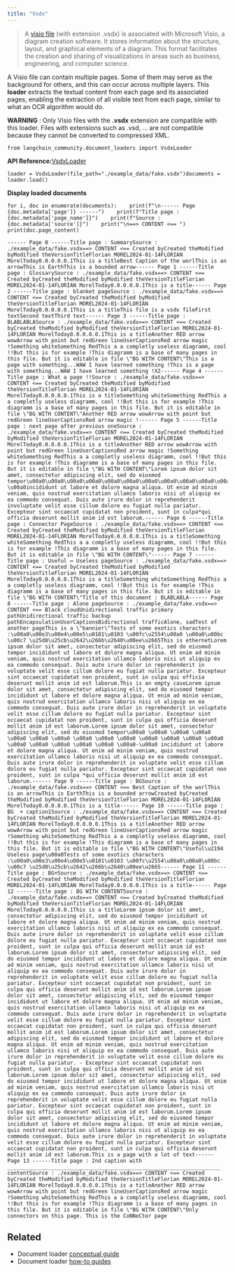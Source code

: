 ```yaml
---
title: "Vsdx"
---
```


> A [visio file](https://fr.wikipedia.org/wiki/Microsoft_Visio) (with extension .vsdx) is associated with Microsoft Visio, a diagram creation software. It stores information about the structure, layout, and graphical elements of a diagram. This format facilitates the creation and sharing of visualizations in areas such as business, engineering, and computer science.

A Visio file can contain multiple pages. Some of them may serve as the background for others, and this can occur across multiple layers. This **loader** extracts the textual content from each page and its associated pages, enabling the extraction of all visible text from each page, similar to what an OCR algorithm would do.

**WARNING** : Only Visio files with the **.vsdx** extension are compatible with this loader. Files with extensions such as .vsd, ... are not compatible because they cannot be converted to compressed XML.

```
from langchain_community.document_loaders import VsdxLoader
```

**API Reference:**[VsdxLoader](https://python.langchain.com/api_reference/community/document_loaders/langchain_community.document_loaders.vsdx.VsdxLoader.html)

```
loader = VsdxLoader(file_path="./example_data/fake.vsdx")documents = loader.load()
```

**Display loaded documents**

```
for i, doc in enumerate(documents):    print(f"\n------ Page {doc.metadata['page']} ------")    print(f"Title page : {doc.metadata['page_name']}")    print(f"Source : {doc.metadata['source']}")    print("\n==> CONTENT <== ")    print(doc.page_content)
```

```
------ Page 0 ------Title page : SummarySource : ./example_data/fake.vsdx==> CONTENT <== Created byCreated theModified byModified theVersionTitleFlorian MOREL2024-01-14FLORIAN MorelToday0.0.0.0.0.1This is a titleBest Caption of the worlThis is an arrowThis is EarthThis is a bounded arrow------ Page 1 ------Title page : GlossarySource : ./example_data/fake.vsdx==> CONTENT <== Created byCreated theModified byModified theVersionTitleFlorian MOREL2024-01-14FLORIAN MorelToday0.0.0.0.0.1This is a title------ Page 2 ------Title page : blanket pageSource : ./example_data/fake.vsdx==> CONTENT <== Created byCreated theModified byModified theVersionTitleFlorian MOREL2024-01-14FLORIAN MorelToday0.0.0.0.0.1This is a titleThis file is a vsdx fileFirst textSecond textThird text------ Page 3 ------Title page : BLABLABLASource : ./example_data/fake.vsdx==> CONTENT <== Created byCreated theModified byModified theVersionTitleFlorian MOREL2024-01-14FLORIAN MorelToday0.0.0.0.0.1This is a titleAnother RED arrow wowArrow with point but redGreen lineUserCaptionsRed arrow magic !Something whiteSomething RedThis a a completly useless diagramm, cool !!But this is for example !This diagramm is a base of many pages in this file. But it is editable in file \"BG WITH CONTENT\"This is a page with something...WAW I have learned something !This is a page with something...WAW I have learned something !X2------ Page 4 ------Title page : What a page !!Source : ./example_data/fake.vsdx==> CONTENT <== Created byCreated theModified byModified theVersionTitleFlorian MOREL2024-01-14FLORIAN MorelToday0.0.0.0.0.1This is a titleSomething whiteSomething RedThis a a completly useless diagramm, cool !!But this is for example !This diagramm is a base of many pages in this file. But it is editable in file \"BG WITH CONTENT\"Another RED arrow wowArrow with point but redGreen lineUserCaptionsRed arrow magic !------ Page 5 ------Title page : next page after previous oneSource : ./example_data/fake.vsdx==> CONTENT <== Created byCreated theModified byModified theVersionTitleFlorian MOREL2024-01-14FLORIAN MorelToday0.0.0.0.0.1This is a titleAnother RED arrow wowArrow with point but redGreen lineUserCaptionsRed arrow magic !Something whiteSomething RedThis a a completly useless diagramm, cool !!But this is for example !This diagramm is a base of many pages in this file. But it is editable in file \"BG WITH CONTENT\"Lorem ipsum dolor sit amet, consectetur adipiscing elit, sed do eiusmod tempor\u00a0\u00a0\u00a0\u00a0\u00a0\u00a0\u00a0\u00a0\u00a0\u00a0\u00a0\u00a0\u00a0\u00a0\u00a0\u00a0\u00a0\u00a0\u00a0\u00a0-\u00a0incididunt ut labore et dolore magna aliqua. Ut enim ad minim veniam, quis nostrud exercitation ullamco laboris nisi ut aliquip ex ea commodo consequat. Duis aute irure dolor in reprehenderit involuptate velit esse cillum dolore eu fugiat nulla pariatur. Excepteur sint occaecat cupidatat non proident, sunt in culpa*qui officia deserunt mollit anim id est laborum.------ Page 6 ------Title page : Connector PageSource : ./example_data/fake.vsdx==> CONTENT <== Created byCreated theModified byModified theVersionTitleFlorian MOREL2024-01-14FLORIAN MorelToday0.0.0.0.0.1This is a titleSomething whiteSomething RedThis a a completly useless diagramm, cool !!But this is for example !This diagramm is a base of many pages in this file. But it is editable in file \"BG WITH CONTENT\"------ Page 7 ------Title page : Useful ↔ Useless pageSource : ./example_data/fake.vsdx==> CONTENT <== Created byCreated theModified byModified theVersionTitleFlorian MOREL2024-01-14FLORIAN MorelToday0.0.0.0.0.1This is a titleSomething whiteSomething RedThis a a completly useless diagramm, cool !!But this is for example !This diagramm is a base of many pages in this file. But it is editable in file \"BG WITH CONTENT\"Title of this document : BLABLABLA------ Page 8 ------Title page : Alone pageSource : ./example_data/fake.vsdx==> CONTENT <== Black cloudUnidirectional traffic primary pathUnidirectional traffic backup pathEncapsulationUserCaptionsBidirectional trafficAlone, sadTest of another pageThis is a \"bannier\"Tests of some exotics characters :\u00a0\u00e3\u00e4\u00e5\u0101\u0103 \u00fc\u2554\u00a0 \u00a0\u00bc \u00c7 \u25d8\u25cb\u2642\u266b\u2640\u00ee\u2665This is ethernetLorem ipsum dolor sit amet, consectetur adipiscing elit, sed do eiusmod tempor incididunt ut labore et dolore magna aliqua. Ut enim ad minim veniam, quis nostrud exercitation ullamco laboris nisi ut aliquip ex ea commodo consequat. Duis aute irure dolor in reprehenderit in voluptate velit esse cillum dolore eu fugiat nulla pariatur. Excepteur sint occaecat cupidatat non proident, sunt in culpa qui officia deserunt mollit anim id est laborum.This is an empty caseLorem ipsum dolor sit amet, consectetur adipiscing elit, sed do eiusmod tempor incididunt ut labore et dolore magna aliqua. Ut enim ad minim veniam, quis nostrud exercitation ullamco laboris nisi ut aliquip ex ea commodo consequat. Duis aute irure dolor in reprehenderit in voluptate velit esse cillum dolore eu fugiat nulla pariatur. Excepteur sint occaecat cupidatat non proident, sunt in culpa qui officia deserunt mollit anim id est laborum.Lorem ipsum dolor sit amet, consectetur adipiscing elit, sed do eiusmod tempor\u00a0 \u00a0 \u00a0 \u00a0 \u00a0 \u00a0 \u00a0 \u00a0 \u00a0 \u00a0 \u00a0 \u00a0 \u00a0 \u00a0 \u00a0 \u00a0 \u00a0 \u00a0 \u00a0 \u00a0-\u00a0 incididunt ut labore et dolore magna aliqua. Ut enim ad minim veniam, quis nostrud exercitation ullamco laboris nisi ut aliquip ex ea commodo consequat. Duis aute irure dolor in reprehenderit in voluptate velit esse cillum dolore eu fugiat nulla pariatur. Excepteur sint occaecat cupidatat non proident, sunt in culpa *qui officia deserunt mollit anim id est laborum.------ Page 9 ------Title page : BGSource : ./example_data/fake.vsdx==> CONTENT <== Best Caption of the worlThis is an arrowThis is EarthThis is a bounded arrowCreated byCreated theModified byModified theVersionTitleFlorian MOREL2024-01-14FLORIAN MorelToday0.0.0.0.0.1This is a title------ Page 10 ------Title page : BG  + caption1Source : ./example_data/fake.vsdx==> CONTENT <== Created byCreated theModified byModified theVersionTitleFlorian MOREL2024-01-14FLORIAN MorelToday0.0.0.0.0.1This is a titleAnother RED arrow wowArrow with point but redGreen lineUserCaptionsRed arrow magic !Something whiteSomething RedThis a a completly useless diagramm, cool !!But this is for example !This diagramm is a base of many pages in this file. But it is editable in file \"BG WITH CONTENT\"Useful\u2194 Useless page\u00a0Tests of some exotics characters :\u00a0\u00e3\u00e4\u00e5\u0101\u0103 \u00fc\u2554\u00a0\u00a0\u00bc \u00c7 \u25d8\u25cb\u2642\u266b\u2640\u00ee\u2665------ Page 11 ------Title page : BG+Source : ./example_data/fake.vsdx==> CONTENT <== Created byCreated theModified byModified theVersionTitleFlorian MOREL2024-01-14FLORIAN MorelToday0.0.0.0.0.1This is a title------ Page 12 ------Title page : BG WITH CONTENTSource : ./example_data/fake.vsdx==> CONTENT <== Created byCreated theModified byModified theVersionTitleFlorian MOREL2024-01-14FLORIAN MorelToday0.0.0.0.0.1This is a titleLorem ipsum dolor sit amet, consectetur adipiscing elit, sed do eiusmod tempor incididunt ut labore et dolore magna aliqua. Ut enim ad minim veniam, quis nostrud exercitation ullamco laboris nisi ut aliquip ex ea commodo consequat. Duis aute irure dolor in reprehenderit in voluptate velit esse cillum dolore eu fugiat nulla pariatur. Excepteur sint occaecat cupidatat non proident, sunt in culpa qui officia deserunt mollit anim id est laborum.Lorem ipsum dolor sit amet, consectetur adipiscing elit, sed do eiusmod tempor incididunt ut labore et dolore magna aliqua. Ut enim ad minim veniam, quis nostrud exercitation ullamco laboris nisi ut aliquip ex ea commodo consequat. Duis aute irure dolor in reprehenderit in voluptate velit esse cillum dolore eu fugiat nulla pariatur. Excepteur sint occaecat cupidatat non proident, sunt in culpa qui officia deserunt mollit anim id est laborum.Lorem ipsum dolor sit amet, consectetur adipiscing elit, sed do eiusmod tempor incididunt ut labore et dolore magna aliqua. Ut enim ad minim veniam, quis nostrud exercitation ullamco laboris nisi ut aliquip ex ea commodo consequat. Duis aute irure dolor in reprehenderit in voluptate velit esse cillum dolore eu fugiat nulla pariatur. Excepteur sint occaecat cupidatat non proident, sunt in culpa qui officia deserunt mollit anim id est laborum.Lorem ipsum dolor sit amet, consectetur adipiscing elit, sed do eiusmod tempor incididunt ut labore et dolore magna aliqua. Ut enim ad minim veniam, quis nostrud exercitation ullamco laboris nisi ut aliquip ex ea commodo consequat. Duis aute irure dolor in reprehenderit in voluptate velit esse cillum dolore eu fugiat nulla pariatur. - Excepteur sint occaecat cupidatat non proident, sunt in culpa qui officia deserunt mollit anim id est laborum.Lorem ipsum dolor sit amet, consectetur adipiscing elit, sed do eiusmod tempor incididunt ut labore et dolore magna aliqua. Ut enim ad minim veniam, quis nostrud exercitation ullamco laboris nisi ut aliquip ex ea commodo consequat. Duis aute irure dolor in reprehenderit in voluptate velit esse cillum dolore eu fugiat nulla pariatur. Excepteur sint occaecat cupidatat non proident, sunt in culpa qui officia deserunt mollit anim id est laborum.Lorem ipsum dolor sit amet, consectetur adipiscing elit, sed do eiusmod tempor incididunt ut labore et dolore magna aliqua. Ut enim ad minim veniam, quis nostrud exercitation ullamco laboris nisi ut aliquip ex ea commodo consequat. Duis aute irure dolor in reprehenderit in voluptate velit esse cillum dolore eu fugiat nulla pariatur. Excepteur sint occaecat cupidatat non proident, sunt in culpa qui officia deserunt mollit anim id est laborum.This is a page with a lot of text------ Page 13 ------Title page : 2nd caption with ____________________________________________________________________ contentSource : ./example_data/fake.vsdx==> CONTENT <== Created byCreated theModified byModified theVersionTitleFlorian MOREL2024-01-14FLORIAN MorelToday0.0.0.0.0.1This is a titleAnother RED arrow wowArrow with point but redGreen lineUserCaptionsRed arrow magic !Something whiteSomething RedThis a a completly useless diagramm, cool !!But this is for example !This diagramm is a base of many pages in this file. But it is editable in file \"BG WITH CONTENT\"Only connectors on this page. This is the CoNNeCtor page
```

## Related

* Document loader [conceptual guide](/oss/concepts/document_loaders)
* Document loader [how-to guides](/oss/how_to/#document-loaders)
